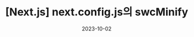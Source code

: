 ---
title: '[Next.js] next.config.js의 swcMinify'
description: 'Next.js의 next.config.js의 swcMinify에 대해 알아봅시다.'
tags:
  - next.js
  - swcMinify
date: 2023-10-02
---